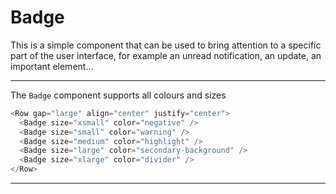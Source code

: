 
# Badge

This is a simple component that can be used to bring attention to a specific part of the user interface, for example an unread notification, an update, an important element...

---

The `Badge` component supports all colours and sizes

<Row gap="large" align="center" justify="center">
  <Badge size="xsmall" color="negative" />
  <Badge size="small" color="warning" />
  <Badge size="medium" color="highlight" />
  <Badge size="large" color="secondary-background" />
  <Badge size="xlarge" color="divider" />
</Row>

```js
<Row gap="large" align="center" justify="center">
  <Badge size="xsmall" color="negative" />
  <Badge size="small" color="warning" />
  <Badge size="medium" color="highlight" />
  <Badge size="large" color="secondary-background" />
  <Badge size="xlarge" color="divider" />
</Row>
```

---
